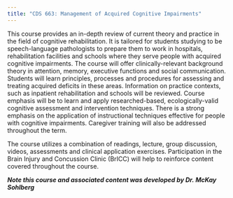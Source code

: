 ```yaml
---
title: "CDS 663: Management of Acquired Cognitive Impairments"
---
```


This course provides an in-depth review of current theory and practice in the field of cognitive rehabilitation. It is tailored for students studying to be speech-language pathologists to prepare them to work in hospitals, rehabilitation facilities and schools where they serve people with acquired cognitive impairments. The course will offer clinically-relevant background theory in attention, memory, executive functions and social communication. Students will learn principles, processes and procedures for assessing and treating acquired deficits in these areas. Information on practice contexts, such as inpatient rehabilitation and schools will be reviewed. Course emphasis will be to learn and apply researched-based, ecologically-valid cognitive assessment and intervention techniques. There is a strong emphasis on the application of instructional techniques effective for people with cognitive impairments. Caregiver training will also be addressed throughout the term. 

The course utilizes a combination of readings, lecture, group discussion, videos, assessments and clinical application exercises. Participation in the Brain Injury and Concussion Clinic (BrICC) will help to reinforce content covered throughout the course. 

**_Note this course and associated content was developed by Dr. McKay Sohlberg_**